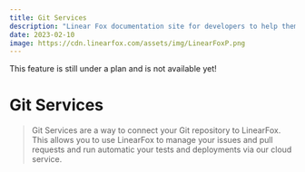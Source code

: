 ```yaml
---
title: Git Services
description: "Linear Fox documentation site for developers to help them understand the LinearFox API and Services to how to use them."
date: 2023-02-10
image: https://cdn.linearfox.com/assets/img/LinearFoxP.png
---
```



<Callout type="warning" emoji="⚠️">
    This feature is still under a plan and is not available yet!
</Callout>

# Git Services
> Git Services are a way to connect your Git repository to LinearFox. This allows you to use LinearFox to manage your issues and pull requests and run automatic your tests and deployments via our cloud service.